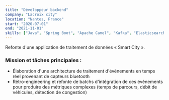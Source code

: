```yaml
---
title: "Développeur backend"
company: "Lacroix city"
location: "Nantes, France"
start: "2020-07-01"
end: "2021-11-01"
skills: ["Java", "Spring Boot", "Apache Camel", "Kafka", "Elasticsearch", "MySQL", "Kubernetes", "Gitlab CI/CD"]
---
```


Refonte d'une application de traitement de données « Smart City ».

### Mission et tâches principales :

* Élaboration d'une architecture de traitement d'évènements en temps réel provenant de capteurs bluetooth
* Rétro-engineering et refonte de batchs d'intégration de ces évènements pour produire des métriques complexes (temps de parcours, débit de véhicules, détection de congestion)

